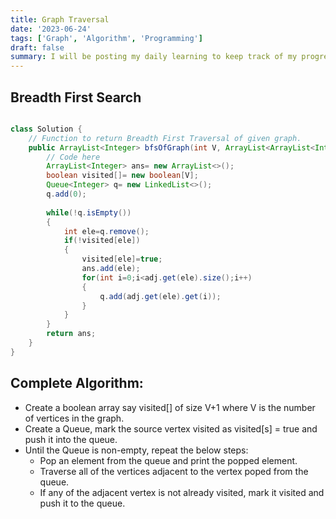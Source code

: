 ```yaml
---
title: Graph Traversal
date: '2023-06-24'
tags: ['Graph', 'Algorithm', 'Programming']
draft: false
summary: I will be posting my daily learning to keep track of my progress.
---
```

## Breadth First Search

```java

class Solution {
    // Function to return Breadth First Traversal of given graph.
    public ArrayList<Integer> bfsOfGraph(int V, ArrayList<ArrayList<Integer>> adj) {
        // Code here
        ArrayList<Integer> ans= new ArrayList<>();
        boolean visited[]= new boolean[V];
        Queue<Integer> q= new LinkedList<>();
        q.add(0);
        
        while(!q.isEmpty())
        {
            int ele=q.remove();
            if(!visited[ele])
            {
                visited[ele]=true;
                ans.add(ele);
                for(int i=0;i<adj.get(ele).size();i++)
                {
                    q.add(adj.get(ele).get(i));
                }
            }
        }
        return ans;
    }
}
```
## Complete Algorithm:
- Create a boolean array say visited[] of size V+1 where V is the number of vertices in the graph.
- Create a Queue, mark the source vertex visited as visited[s] = true and push it into the queue.
- Until the Queue is non-empty, repeat the below steps:
    - Pop an element from the queue and print the popped element.
    - Traverse all of the vertices adjacent to the vertex poped from the queue.
    - If any of the adjacent vertex is not already visited, mark it visited and push it to the queue.